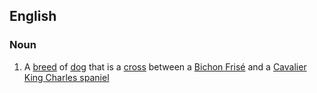 ==English==

===Noun===
{{wikipedia}}
{{en-noun}}

# A [[breed]] of [[dog]] that is a [[cross]] between a [[Bichon Frisé]] and a [[Cavalier King Charles spaniel]]
